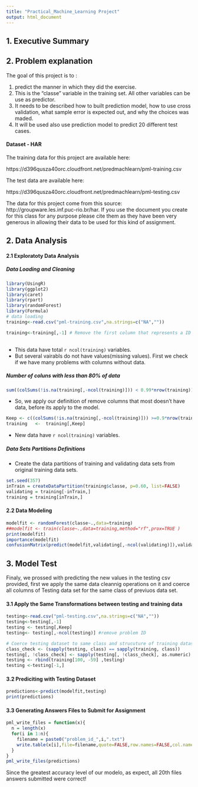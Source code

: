 ```yaml
---
title: "Practical_Machine_Learning Project"
output: html_document
---
```



## 1. Executive Summary

## 2. Problem explanation 

The goal of this project is to :

1.  predict the manner in which they did the exercise. 
2. This is the "classe" variable in the training set. All other variables can be use as predictor.
3. It needs to be described how to built prediction model, how to use cross validation, what sample error is expected out, and why the choices was maded. 
4. It will be used also use prediction model to predict 20 different test cases. 

#### Dataset - HAR

The training data for this project are available here: 

https://d396qusza40orc.cloudfront.net/predmachlearn/pml-training.csv

The test data are available here: 

https://d396qusza40orc.cloudfront.net/predmachlearn/pml-testing.csv

The data for this project come from this source: http://groupware.les.inf.puc-rio.br/har. If you use the document you create for this class for any purpose please cite them as they have been very generous in allowing their data to be used for this kind of assignment. 

## 2. Data Analysis 

#### 2.1 Exploratoty Data Analysis 

##### Data Loading and Cleaning

```r
library(UsingR) 
library(ggplot2) 
library(caret)
library(rpart)
library(randomForest)
library(Formula)
# data loading
training<-read.csv("pml-training.csv",na.strings=c("NA",""))

training<-training[,-1] # Remove the first column that represents a ID Row
 
``` 

- This data have total `r ncol(training)` variables.
- But several vairabls do not have values(missing values).
  First we check if we have many problems with columns without data. 

##### Number of coluns with less than 80% of data

```r
sum((colSums(!is.na(training[,-ncol(training)])) < 0.99*nrow(training)))
```

- So, we apply our definition of remove columns that most doesn’t have data, before its apply to the model.

```r
Keep <- c((colSums(!is.na(training[,-ncol(training)])) >=0.9*nrow(training)))
training   <-  training[,Keep]

```

- New data have `r ncol(training)` variables.

##### Data Sets Partitions Definitions

- Create the data partitions of training and validating data sets from original training data sets.

```r
set.seed(357)
inTrain = createDataPartition(training$classe, p=0.60, list=FALSE)
validating = training[-inTrain,]
training = training[inTrain,]
```

#### 2.2 Data Modeling

```r
modelfit <- randomForest(classe~.,data=training)
##modelfit <- train(classe~.,data=training,method="rf",prox=TRUE )
print(modelfit)
importance(modelfit)
confusionMatrix(predict(modelfit,validating[,-ncol(validating)]),validating$classe)
```

## 3. Model Test

Finaly, we prossed with predicting the new values in the testing csv provided, first we apply the same data cleannig operations on it and coerce all columns of Testing data set for the same class of previuos data set.


#### 3.1 Apply the Same Transformations between testing and training data

```r

testing<-read.csv("pml-testing.csv",na.strings=c("NA",""))
testing<-testing[,-1]
testing <- testing[,Keep]
testing<- testing[,-ncol(testing)] #remove problem ID

# Coerce testing dataset to same class and strucuture of training dataset 
class_check <- (sapply(testing, class) == sapply(training, class))
testing[, !class_check] <- sapply(testing[, !class_check], as.numeric)
testing <- rbind(training[100, -59] ,testing) 
testing <-testing[-1,]
```

#### 3.2 Prediciting with Testing Dataset

```r
predictions<-predict(modelfit,testing)
print(predictions)
```

#### 3.3 Generating Answers Files to Submit for Assignment

```r
pml_write_files = function(x){
  n = length(x)
  for(i in 1:n){
    filename = paste0("problem_id_",i,".txt")
    write.table(x[i],file=filename,quote=FALSE,row.names=FALSE,col.names=FALSE)
  }
}
pml_write_files(predictions)
```

Since the greatest accuracy level of our modelo, as expect, all 20th files answers submitted were correct!